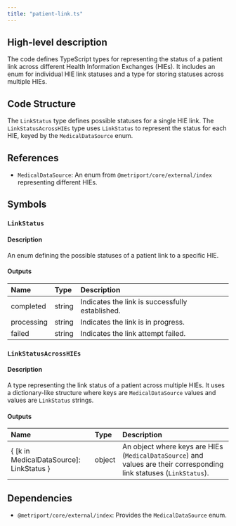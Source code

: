 ```yaml
---
title: "patient-link.ts"
---
```


## High-level description
The code defines TypeScript types for representing the status of a patient link across different Health Information Exchanges (HIEs). It includes an enum for individual HIE link statuses and a type for storing statuses across multiple HIEs.

## Code Structure
The `LinkStatus` type defines possible statuses for a single HIE link. The `LinkStatusAcrossHIEs` type uses `LinkStatus` to represent the status for each HIE, keyed by the `MedicalDataSource` enum.

## References
- `MedicalDataSource`: An enum from `@metriport/core/external/index` representing different HIEs.

## Symbols

### `LinkStatus`
#### Description
An enum defining the possible statuses of a patient link to a specific HIE.

#### Outputs
| Name | Type | Description |
|:-----|:-----|:------------|
| completed | string | Indicates the link is successfully established. |
| processing | string | Indicates the link is in progress. |
| failed | string | Indicates the link attempt failed. |

### `LinkStatusAcrossHIEs`
#### Description
A type representing the link status of a patient across multiple HIEs. It uses a dictionary-like structure where keys are `MedicalDataSource` values and values are `LinkStatus` strings.

#### Outputs
| Name | Type | Description |
|:-----|:-----|:------------|
| { [k in MedicalDataSource]: LinkStatus } | object | An object where keys are HIEs (`MedicalDataSource`) and values are their corresponding link statuses (`LinkStatus`). |

## Dependencies
- `@metriport/core/external/index`: Provides the `MedicalDataSource` enum. 
